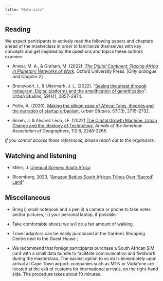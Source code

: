 ---
title: "Materials"
---

## Reading

We expect participants to actively read the following papers and chapters ahead of the masterclass in order to familiarize themselves with key concepts and get inspired by the questions and topics these authors examine.

- Anwar, M. A., & Graham, M. (2022). *[The Digital Continent: Placing Africa in Planetary Networks of Work](https://library.oapen.org/handle/20.500.12657/52606)*. Oxford University Press. [*Only prologue and Chapter 2*]

- Bronsvoort, I., & Uitermark, J. L. (2022). "[Seeing the street through Instagram. Digital platforms and the amplification of gentrification](https://journals.sagepub.com/doi/full/10.1177/00420980211046539)". *Urban Studies*, 59(14), 2857–2874.


<!-- -  Guermond, V. (2022) "[Whose money? Digital remittances, mobile money and fintech in Ghana](https://www.tandfonline.com/doi/full/10.1080/17530350.2021.2018347?src=recsys), *Journal of Cultural Economy*, 15:4, 436-451. -->

<!-- - Pollio A. & Cirolia, L. (2022) "[Fintech urbanism in the startup capital of Africa](https://www.tandfonline.com/doi/full/10.1080/17530350.2022.2058058)", *Journal of Cultural Economy*, 15:4, 508-523. -->


-  Pollio, A. (2020). [Making the silicon cape of Africa: Tales, theories and the narration of startup urbanism](https://doi.org/10.1177/0042098019884275), *Urban Studies*, 57(13), 2715--2732.

- Rosen, J. & Alvarez León, LF. (2022) [The Digital Growth Machine: Urban Change and the Ideology of Technology](https://www.tandfonline.com/doi/full/10.1080/24694452.2022.2052008), *Annals of the American Association of Geographers*, 112:8, 2248-2265.


*If you cannot access these references, please reach out to the organisers.*

## Watching and listening

-   Miller, J. [Unequal Scenes: South Africa](https://unequalscenes.com/south-africa)

- Bloomberg, 2023, "[Amazon Battles South African Tribes Over ‘Sacred’ Land](https://www.bloomberg.com/news/videos/2022-12-15/amazon-battles-south-african-tribes-over-sacred-land-video)"



## Miscellaneous

-   Bring i) small notebook and a pen ii) a camera or phone to take notes and/or pictures, iii) your personal laptop, if possible.

-   Take comfortable shoes: we will do a fair amount of walking.

-   Travel adaptors can be easily purchased at the Gardens Shopping Centre next to the Guest House ;

-   We recommend that foreign participants purchase a South African SIM card with a small data bundle to facilitate communication and fieldwork during the masterclass. The easiest option to so do is immediately upon arrival at Cape Town airport: companies such as MTN or Vodafone are located at the exit of customs for international arrivals, on the right-hand side. The procedure takes about 10 minutes.


